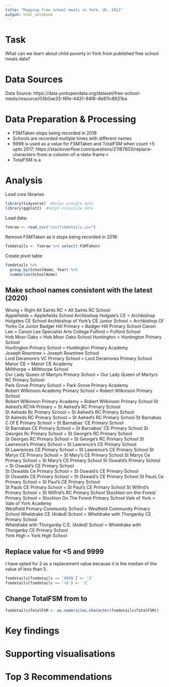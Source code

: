 ```yaml
---
title: "Mapping free school meals in York, UK. 2021"
output: html_notebook
---
```




# Task

What can we learn about child poverty in York from published free school meals data?

# Data Sources

Data Source: https://data.yorkopendata.org/dataset/free-school-meals/resource/03b0ae33-f6fe-4431-94f8-4b811c8921ba

# Data Preparation & Processing

 * FSMTaken stops being recorded in 2018
 * Schools are recorded multiple times with different names
 * 9999 is used as a value for FSMTaken and TotalFSM when count <5 upto 2017; https://stackoverflow.com/questions/21187603/replace-characters-from-a-column-of-a-data-frame-r
 * TotalFSM is a <chr> 

# Analysis

Load core libraries

```r
library(tidyverse)  #helps wrangle data
library(ggplot2)  #helps visualize data
```

Load data:

```r
fsmraw <- read_csv("csv/fsmdetails.csv")
```

Remove FSMTaken as it stops being recorded in 2018:

```r
fsmdetails <- fsmraw %>% select(-FSMTaken)
```

Create pivot table 

```r
fsmdetails %>%
  group_by(SchoolName, Year) %>%
  summarise(SchoolName)

```

## Make school names consistent with the latest (2020)

Wrong = Right
All Saints RC = All Saints RC School	
Applefields = Applefields School
Archbishop Holgate's CE = Archbishop Holgates CE School	
Archbishop of York's CE Junior School = Archbishop Of Yorks Ce Junior
Badger Hill Primary = Badger Hill Primary School
Canon Lee	= Canon Lee Specialist Arts College
Fulford = Fulford School	
Hob Moor Oaks	= Hob Moor Oaks School
Huntington = Huntington Primary School	
Huntington Primary School	 = Huntington Primary Academy	
Joseph Rowntree	= Joseph Rowntree School	
Lord Deramore's VC Primary School	= Lord Deramores Primary School	
Manor CE = Manor CE Academy		
Millthorpe = Millthorpe School	
Our Lady Queen of Martyrs Primary School = Our Lady Queen of Martyrs RC Primary School		
Park Grove Primary School	= Park Grove Primary Academy	
Robert Wilkinson Academy Primary School	= Robert Wilkinson Primary School	
Robert Wilkinson Primary Academy = Robert Wilkinson Primary School
St Aelred's RCVA Primary = St Aelred's RC Primary School	
St Aelreds Rc Primary School = St Aelred's RC Primary School	
St Aelreds RC Primary School = St Aelred's RC Primary School
St Barnabas C Of E Primary School = St Barnabas' CE Primary School	
St Barnabas CE Primary School	= St Barnabas' CE Primary School
St Georges Rc Primary School = St George's RC Primary School	
St Georges RC Primary School = St George's RC Primary School
St Lawrence's Primary School = St Lawrence's CE Primary School	
St Lawrences CE Primary School = St Lawrence's CE Primary School
St Marys CE Primary School = St Mary's CE Primary School
St Marys Ce Primary School = St Mary's CE Primary School
St Oswald's Primary School = St Oswald's CE Primary School	
St Oswalds Ce Primary School = St Oswald's CE Primary School	
St Oswalds CE Primary School = St Oswald's CE Primary School
St Pauls Ce Primary School = St Paul's CE Primary School	
St Pauls CE Primary School = St Paul's CE Primary School
St Wilfrid's Primary School	= St Wilfrid's RC Primary School
Stockton-on-the-Forest Primary School	= Stockton On The Forest Primary School	
Vale of York = Vale of York Academy		
Westfield Primary Community School = Westfield Community Primary School
Wheldrake CE (Aided) School	= Wheldrake with Thorganby CE Primary School	
Wheldrake with Thorganby C.E. (Aided) School = Wheldrake with Thorganby CE Primary School	
York High	= York High School	

## Replace value for <5 and 9999

I have opted for 2 as a replacement value because it is the median of the value of less than 5.

```r
fsmdetails[fsmdetails == '9999'] <- '2'
fsmdetails[fsmdetails == '<5'] <- '2'
```

## Change TotalFSM from <chr> to <int>

```r
fsmdetails$TotalFSM <- as.numeric(as.character(fsmdetails$TotalFSM))
```

# Key findings

# Supporting visualisations

# Top 3 Recommendations